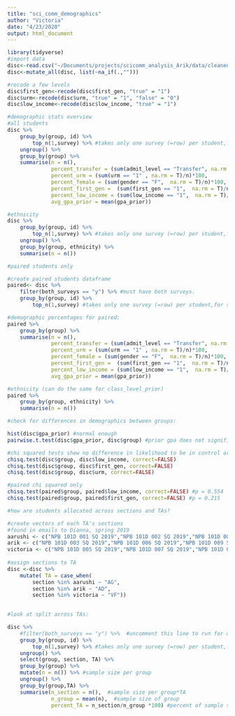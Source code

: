 ```yaml
---
title: "sci_comm_demographics"
author: "Victoria"
date: "4/23/2020"
output: html_document
---
```


```r
library(tidyverse)
#import data
disc<-read.csv("~/Documents/projects/scicomm_analysis_Arik/data/cleaned_complete_joins/scicomm_complete_data_joined.csv")
disc<-mutate_all(disc, list(~na_if(.,"")))

#recode a few levels
disc$first_gen<-recode(disc$first_gen, "true" = "1")
disc$urm<-recode(disc$urm, "true" = "1", "false" = "0")
disc$low_income<-recode(disc$low_income, "true" = "1")

```

```r
#demographic stats overview 
#all students 
disc %>%
    group_by(group, id) %>% 
        top_n(1,survey) %>% #takes only one survey (=row) per student,for students that have both
    ungroup() %>%
    group_by(group) %>%
    summarise(n = n(),
              percent_transfer = (sum(admit_level == "Transfer", na.rm = T)/n)*100, 
              percent_urm = (sum(urm == "1" , na.rm = T)/n)*100,
              percent_female = (sum(gender == "F",  na.rm = T)/n)*100, 
              percent_first_gen =  (sum(first_gen == "1",  na.rm = T)/n)*100,
              percent_low_income = (sum(low_income == "1",  na.rm = T)/n)*100, 
              avg_gpa_prior = mean(gpa_prior))

#ethnicity 
disc %>%
    group_by(group, id) %>% 
        top_n(1,survey) %>% #takes only one survey (=row) per student,for students that have both
    ungroup() %>%
    group_by(group, ethnicity) %>%
    summarise(n = n())

#paired students only 

#create paired students dataframe
paired<- disc %>%
    filter(both_surveys == "y") %>% #must have both surveys. 
    group_by(group, id) %>% 
        top_n(1,survey) #takes only one survey (=row) per student,for students that have both

#demographic percentages for paired: 
paired %>%
    group_by(group) %>%
    summarise(n = n(),
              percent_transfer = (sum(admit_level == "Transfer", na.rm = T)/n)*100, 
              percent_urm = (sum(urm == "1" , na.rm = T)/n)*100,
              percent_female = (sum(gender == "F",  na.rm = T)/n)*100, 
              percent_first_gen =  (sum(first_gen == "1",  na.rm = T)/n)*100,
              percent_low_income = (sum(low_income == "1",  na.rm = T)/n)*100, 
              avg_gpa_prior = mean(gpa_prior))

#ethnicity (can do the same for class_level_prior)
paired %>% 
    group_by(group, ethnicity) %>%
    summarise(n = n())
```
```r
#check for differences in demographics between groups: 

hist(disc$gpa_prior) #normal enough
pairwise.t.test(disc$gpa_prior, disc$group) #prior gpa does not significantly differ between control and treatment

#chi squared tests show no difference in likelihood to be in control or treatment given low income, first gen, or urm 
chisq.test(disc$group, disc$low_income, correct=FALSE)
chisq.test(disc$group, disc$first_gen, correct=FALSE)
chisq.test(disc$group, disc$urm, correct=FALSE)

#paired chi squared only 
chisq.test(paired$group, paired$low_income, correct=FALSE) #p = 0.554
chisq.test(paired$group, paired$first_gen, correct=FALSE) #p = 0.215
```
```r
#how are students allocated across sections and TAs?

#create vectors of each TA's sections 
#found in emails to Dianna, spring 2019 
aarushi <- c("NPB 101D 001 SQ 2019","NPB 101D 002 SQ 2019","NPB 101D 004 SQ 2019")
arik <- c("NPB 101D 003 SQ 2019","NPB 101D 006 SQ 2019","NPB 101D 009 SQ 2019")
victoria <- c("NPB 101D 005 SQ 2019","NPB 101D 007 SQ 2019","NPB 101D 008 SQ 2019")
 
#assign sections to TA 
disc <-disc %>%
    mutate( TA = case_when(
        section %in% aarushi ~ "AG", 
        section %in% arik ~ "AD", 
        section %in% victoria ~ "VF"))
        

#look at split across TAs: 

disc %>%
    #filter(both_surveys == "y") %>%  #uncomment this line to run for only paired students 
    group_by(group, id) %>% 
        top_n(1,survey) %>% #takes only one survey (=row) per student,for students that have both
    ungroup() %>%
    select(group, section, TA) %>%
    group_by(group) %>%
    mutate(n = n()) %>% #sample size per group
    ungroup() %>%
    group_by(group,TA) %>%
    summarise(n_section = n(),  #sample size per group*TA
              n_group = mean(n),  #sample size of group
              percent_TA = n_section/n_group *100) #percent of sample size in that TA. 
```


